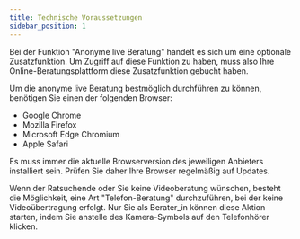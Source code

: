 ```yaml
---
title: Technische Voraussetzungen
sidebar_position: 1
---
```



<PrimaryNote>
  Bei der Funktion "Anonyme live Beratung" handelt es sich um eine optionale Zusatzfunktion.
  Um Zugriff auf diese Funktion zu haben, muss also Ihre
  Online-Beratungsplattform diese Zusatzfunktion gebucht haben.
</PrimaryNote>

Um die anonyme live Beratung bestmöglich durchführen zu können, benötigen Sie einen der folgenden Browser:

<ul>
  <li>Google Chrome</li>
  <li>Mozilla Firefox</li>
  <li>Microsoft Edge Chromium</li>
  <li>Apple Safari</li>
</ul>

<PrimaryNote>
  Es muss immer die aktuelle Browserversion des jeweiligen Anbieters installiert
  sein. Prüfen Sie daher Ihre Browser regelmäßig auf Updates.
</PrimaryNote>

Wenn der Ratsuchende oder Sie keine Videoberatung wünschen, besteht die Möglichkeit, eine Art "Telefon-Beratung" durchzuführen, bei der keine Videoübertragung erfolgt. Nur Sie als Berater_in können diese Aktion starten, indem Sie anstelle des Kamera-Symbols auf den Telefonhörer klicken.
